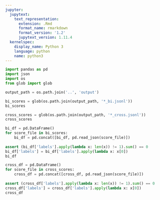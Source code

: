 ```yaml
---
jupyter:
  jupytext:
    text_representation:
      extension: .Rmd
      format_name: rmarkdown
      format_version: '1.2'
      jupytext_version: 1.11.4
  kernelspec:
    display_name: Python 3
    language: python
    name: python3
---
```


```python
import pandas as pd
import json
import os
from glob import glob
```

```python
output_path = os.path.join('..', 'output')
```

```python
bi_scores = glob(os.path.join(output_path, '*_bi.jsonl'))
bi_scores
```

```python
cross_scores = glob(os.path.join(output_path, '*_cross.jsonl'))
cross_scores
```

```python
bi_df = pd.DataFrame()
for score_file in bi_scores:
    bi_df = pd.concat([bi_df, pd.read_json(score_file)])
    
assert (bi_df['labels'].apply(lambda x: len(x)) != 1).sum() == 0
bi_df['labels'] = bi_df['labels'].apply(lambda x: x[0])
bi_df
```

```python
cross_df = pd.DataFrame()
for score_file in cross_scores:
    cross_df = pd.concat([cross_df, pd.read_json(score_file)])
    
assert (cross_df['labels'].apply(lambda x: len(x)) != 1).sum() == 0
cross_df['labels'] = cross_df['labels'].apply(lambda x: x[0])
cross_df
```
